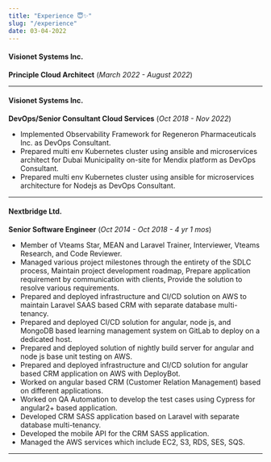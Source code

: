 ```yaml
---
title: "Experience 😇✨"
slug: "/experience"
date: 03-04-2022
---
```


#### Visionet Systems Inc.

**Principle Cloud Architect** (_March 2022 - August 2022_)

<hr />

#### Visionet Systems Inc.

**DevOps/Senior Consultant Cloud Services** (_Oct 2018 - Nov 2022_)

- Implemented Observability Framework for Regeneron Pharmaceuticals Inc. as DevOps Consultant.
- Prepared multi env Kubernetes cluster using ansible and microservices architect for Dubai Municipality on-site for Mendix platform as DevOps Consultant.
- Prepared multi env Kubernetes cluster using ansible for microservices architecture for Nodejs as DevOps Consultant.

<hr />

#### Nextbridge Ltd.

**Senior Software Engineer** (_Oct 2014 - Oct 2018 - 4 yr 1 mos_)

- Member of Vteams Star, MEAN and Laravel Trainer, Interviewer, Vteams Research, and Code Reviewer.
- Managed various project milestones through the entirety of the SDLC process, Maintain project development roadmap, Prepare application requirement by communication with clients, Provide the solution to resolve various requirements.
- Prepared and deployed infrastructure and CI/CD solution on AWS to maintain Laravel SAAS based CRM with separate database multi-tenancy.
- Prepared and deployed CI/CD solution for angular, node js, and MongoDB based learning management system on GitLab to deploy on a dedicated host.
- Prepared and deployed solution of nightly build server for angular and node js base unit testing on AWS.
- Prepared and deployed infrastructure and CI/CD solution for angular based CRM application on AWS with DeployBot.
- Worked on angular based CRM (Customer Relation Management) based on different applications.
- Worked on QA Automation to develop the test cases using Cypress for angular2+ based application.
- Developed CRM SASS application based on Laravel with separate database multi-tenancy.
- Developed the mobile API for the CRM SASS application.
- Managed the AWS services which include EC2, S3, RDS, SES, SQS.

<hr />